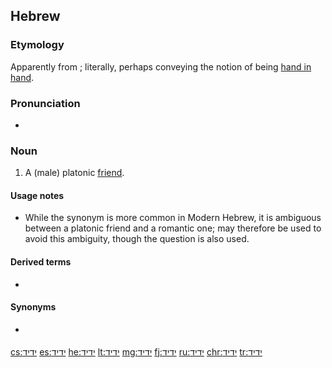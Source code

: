 ==Hebrew==

===Etymology===
Apparently from {{m|he|יָד||hand|sc=Hebr|tr=yad}}; literally, perhaps conveying the notion of being [[hand in hand]].

===Pronunciation===
* {{a|Modern Israeli}} {{IPA|/jaˈdid/|lang=he}}

===Noun===
{{he-noun|wv=יָדִיד|tr=yadíd|g=m|cons=יְדִיד|pl=יְדִידִים|f=יְדִידָה|pat=קָטִיל}}

# A (male) platonic [[friend]].

====Usage notes====
* While the synonym {{m|he|חָבֵר|tr=khavér}} is more common in Modern Hebrew, it is ambiguous between a platonic friend and a romantic one; {{m|he|יָדִיד}} may therefore be used to avoid this ambiguity, though the question {{l|he||חבר חבר או רק חבר?|tr=khaver khaver o rak khaver?|gloss=boyfriend-friend or just friend?}} is also used.

====Derived terms====
* {{l|he|יָזִיז|tr=yazíz}}

====Synonyms====
* {{sense|friend}} {{l|he|חָבֵר|tr=khavér|g=m}}

[[cs:ידיד]]
[[es:ידיד]]
[[he:ידיד]]
[[lt:ידיד]]
[[mg:ידיד]]
[[fj:ידיד]]
[[ru:ידיד]]
[[chr:ידיד]]
[[tr:ידיד]]
